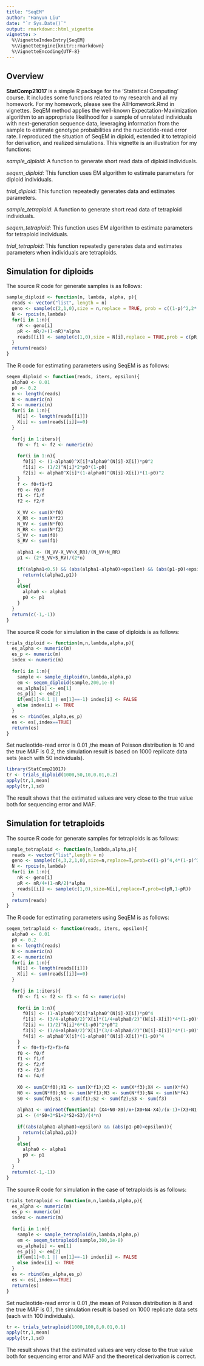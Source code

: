 ```yaml
---
title: "SeqEM"
author: "Hanyun Liu"
date: "`r Sys.Date()`"
output: rmarkdown::html_vignette
vignette: >
  %\VignetteIndexEntry{SeqEM}
  %\VignetteEngine{knitr::rmarkdown}
  %\VignetteEncoding{UTF-8}
---
```


## Overview

__StatComp21017__ is a simple R package for the 'Statistical Computing' course. It includes some functions related to my research and all my homework. For my homework, please see the AllHomework.Rmd in vignettes. SeqEM method applies the well-known Expectation-Maximization algorithm to an appropriate likelihood for a sample of unrelated individuals with next-generation sequence data, leveraging information from the sample to estimate genotype probabilities and the nucleotide-read error rate. I reproduced the situation of SeqEM in diploid, extended it to tetraploid for derivation, and realized simulations. This vignette is an illustration for my functions:

_sample_diploid_: A function to generate short read data of diploid individuals.

_seqem_diploid_: This function uses EM algorithm to estimate parameters for diploid individuals.

_trial_diploid_: This function repeatedly generates data and estimates parameters.

_sample_tetraploid_: A function to generate short read data of tetraploid individuals.

_seqem_tetraploid_: This function uses EM algorithm to estimate parameters for tetraploid individuals.

_trial_tetraploid_: This function repeatedly generates data and estimates parameters when individuals are tetraploids.


## Simulation for diploids
The source R code for generate samples is as follows:
```r
sample_diploid <- function(n, lambda, alpha, p){
  reads <- vector("list", length = n)
  geno <- sample(c(2,1,0),size = n,replace = TRUE, prob = c((1-p)^2,2*(1-p)*p,p^2))
  N <- rpois(n,lambda)
  for(i in 1:n){
    nR <- geno[i] 
    pR <- nR/2+(1-nR)*alpha
    reads[[i]] <- sample(c(1,0),size = N[i],replace = TRUE,prob = c(pR,1-pR))
  }
  return(reads)
}
```

The R code for estimating parameters using SeqEM is as follows:
```r
seqem_diploid <- function(reads, iters, epsilon){
  alpha0 <- 0.01
  p0 <- 0.2 
  n <- length(reads)
  N <- numeric(n) 
  X <- numeric(n) 
  for(i in 1:n){
    N[i] <- length(reads[[i]])
    X[i] <- sum(reads[[i]]==0)
  }
  
  for(j in 1:iters){
    f0 <- f1 <- f2 <- numeric(n)
    
    for(i in 1:n){
      f0[i] <- (1-alpha0)^X[i]*alpha0^(N[i]-X[i])*p0^2
      f1[i] <- (1/2)^N[i]*2*p0*(1-p0)
      f2[i] <- alpha0^X[i]*(1-alpha0)^(N[i]-X[i])*(1-p0)^2
    }
    f <- f0+f1+f2
    f0 <- f0/f 
    f1 <- f1/f 
    f2 <- f2/f 
    
    X_VV <- sum(X*f0)
    X_RR <- sum(X*f2)
    N_VV <- sum(N*f0)
    N_RR <- sum(N*f2)
    S_VV <- sum(f0)
    S_RV <- sum(f1)
    
    alpha1 <- (N_VV-X_VV+X_RR)/(N_VV+N_RR)
    p1 <- (2*S_VV+S_RV)/(2*n)
    
    if((alpha1<0.5) && (abs(alpha1-alpha0)<epsilon) && (abs(p1-p0)<epsilon)){
      return(c(alpha1,p1))
    }
    else{
      alpha0 <- alpha1
      p0 <- p1 
    }
  }
  return(c(-1,-1))
}
```

The source R code for simulation in the case of diploids is as follows:
```r
trials_diploid <- function(m,n,lambda,alpha,p){
  es_alpha <- numeric(m)
  es_p <- numeric(m) 
  index <- numeric(m) 
  
  for(i in 1:m){
    sample <- sample_diploid(n,lambda,alpha,p)
    em <- seqem_diploid(sample,200,1e-8)
    es_alpha[i] <- em[1]
    es_p[i] <- em[2]
    if(em[1]>0.1 || em[1]==-1) index[i] <- FALSE 
    else index[i] <- TRUE
  }
  es <- rbind(es_alpha,es_p)
  es <- es[,index==TRUE]
  return(es)
}
```

Set nucleotide-read error is 0.01 ,the mean of Poisson distribution is 10 and the true MAF is 0.2, the simulation result is based on 1000 replicate data sets (each with 50 individuals).
```r
library(StatComp21017)
tr <- trials_diploid(1000,50,10,0.01,0.2)
apply(tr,1,mean)
apply(tr,1,sd)
```
The result shows that the estimated values are very close to the true value both for sequencing error and MAF.

## Simulation for tetraploids
The source R code for generate samples for tetraploids is as follows:
```r
sample_tetraploid <- function(n,lambda,alpha,p){
  reads <- vector("list",length = n)
  geno <- sample(c(4,3,2,1,0),size=n,replace=T,prob=c((1-p)^4,4*(1-p)^3*p,6*(1-p)^2*p^2,4*(1-p)*p^3,p^4))
  N <- rpois(n,lambda)
  for(i in 1:n){
    nR <- geno[i]
    pR <- nR/4+(1-nR/2)*alpha
    reads[[i]] <- sample(c(1,0),size=N[i],replace=T,prob=c(pR,1-pR))
  }
  return(reads)
}
```

The R code for estimating parameters using SeqEM is as follows:
```r
seqem_tetraploid <- function(reads, iters, epsilon){
  alpha0 <- 0.01
  p0 <- 0.2 
  n <- length(reads)
  N <- numeric(n)
  X <- numeric(n)
  for(i in 1:n){
    N[i] <- length(reads[[i]])
    X[i] <- sum(reads[[i]]==0)
  }
  
  for(j in 1:iters){
    f0 <- f1 <- f2 <- f3 <- f4 <- numeric(n)
    
    for(i in 1:n){
      f0[i] <- (1-alpha0)^X[i]*alpha0^(N[i]-X[i])*p0^4
      f1[i] <- (3/4-alpha0/2)^X[i]*(1/4+alpha0/2)^(N[i]-X[i])*4*(1-p0)*p0^3
      f2[i] <- (1/2)^N[i]*6*(1-p0)^2*p0^2
      f3[i] <- (1/4+alpha0/2)^X[i]*(3/4-alpha0/2)^(N[i]-X[i])*4*(1-p0)^3*p0
      f4[i] <- alpha0^X[i]*(1-alpha0)^(N[i]-X[i])*(1-p0)^4
    }
    f <- f0+f1+f2+f3+f4
    f0 <- f0/f 
    f1 <- f1/f 
    f2 <- f2/f 
    f3 <- f3/f 
    f4 <- f4/f 
    
    X0 <- sum(X*f0);X1 <- sum(X*f1);X3 <- sum(X*f3);X4 <- sum(X*f4)
    N0 <- sum(N*f0);N1 <- sum(N*f1);N3 <- sum(N*f3);N4 <- sum(N*f4)
    S0 <- sum(f0);S1 <- sum(f1);S2 <- sum(f2);S3 <- sum(f3)
    
    alpha1 <- uniroot(function(x) (X4+N0-X0)/x+(X0+N4-X4)/(x-1)+(X3+N1-X1)/(x+1/2)+(X1+N3-X3)/(x-3/2),lower = 0,upper = 0.1,extendInt = "yes")$root
    p1 <- (4*S0+3*S1+2*S2+S3)/(4*n)
    
    if((abs(alpha1-alpha0)<epsilon) && (abs(p1-p0)<epsilon)){
      return(c(alpha1,p1))
    }
    else{
      alpha0 <- alpha1
      p0 <- p1 
    }
  }
  return(c(-1,-1)) 
}
```

The source R code for simulation in the case of tetraploids is as follows:
```r
trials_tetraploid <- function(m,n,lambda,alpha,p){
  es_alpha <- numeric(m)
  es_p <- numeric(m) 
  index <- numeric(m) 
  
  for(i in 1:m){
    sample <- sample_tetraploid(n,lambda,alpha,p)
    em <- seqem_tetraploid(sample,300,1e-8)
    es_alpha[i] <- em[1]
    es_p[i] <- em[2]
    if(em[1]>0.1 || em[1]==-1) index[i] <- FALSE 
    else index[i] <- TRUE
  }
  es <- rbind(es_alpha,es_p)
  es <- es[,index==TRUE]
  return(es)
}
```

Set nucleotide-read error is 0.01 ,the mean of Poisson distribution is 8 and the true MAF is 0.1, the simulation result is based on 1000 replicate data sets (each with 100 individuals).
```r
tr <- trials_tetraploid(1000,100,8,0.01,0.1)
apply(tr,1,mean)
apply(tr,1,sd)
```
The result shows that the estimated values are very close to the true value both for sequencing error and MAF and the theoretical derivation is correct.





